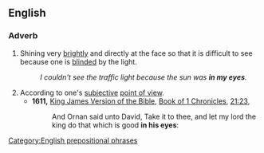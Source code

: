 ==English==

===Adverb===
{{en-adv|head=[[in]] [[one's]] [[eyes]]}}

# Shining very [[brightly]] and directly at the face so that it is difficult to see because one is [[blinded]] by the light.
#: ''I couldn't see the traffic light because the sun was '''in my eyes'''.''
# According to one's [[subjective]] [[point of view]].
#* '''1611,''' [[w:King James Version of the Bible|King James Version of the Bible]], [[w:Book of 1 Chronicles|Book of 1 Chronicles]], [[s:Bible (King James)/1 Chronicles#Chapter 21|21:23]],
#*: And Ornan said unto David, Take it to thee, and let my lord the king do that which is good '''in his eyes''':

[[Category:English prepositional phrases]]